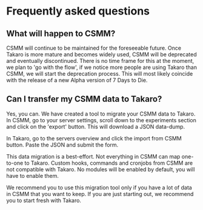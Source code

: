 
# Frequently asked questions

## What will happen to CSMM?

CSMM will continue to be maintained for the foreseeable future. Once Takaro is more mature and becomes widely used, CSMM will be deprecated and eventually discontinued.
There is no time frame for this at the moment, we plan to 'go with the flow', if we notice more people are using Takaro than CSMM, we will start the deprecation process.
This will most likely coincide with the release of a new Alpha version of 7 Days to Die.

## Can I transfer my CSMM data to Takaro?

Yes, you can. We have created a tool to migrate your CSMM data to Takaro. In CSMM, go to your server settings, scroll down to the experiments section and click on the 'export' button. This will download a JSON data-dump.

In Takaro, go to the servers overview and click the import from CSMM button. Paste the JSON and submit the form.

<Callout type="warning" emoji="⚠️">
  This data migration is a best-effort. Not everything in CSMM can map one-to-one to Takaro. Custom hooks, commands and
  cronjobs from CSMM are not compatible with Takaro. No modules will be enabled by default, you will have to enable them.

We recommend you to use this migration tool only if you have a lot of data in CSMM that you want to keep. If you are
just starting out, we recommend you to start fresh with Takaro.

</Callout>
